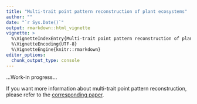 ```yaml
---
title: "Multi-trait point pattern reconstruction of plant ecosystems"
author: ""
date: "`r Sys.Date()`"
output: rmarkdown::html_vignette
vignette: >
  %\VignetteIndexEntry{Multi-trait point pattern reconstruction of plant ecosystems}
  %\VignetteEncoding{UTF-8}
  %\VignetteEngine{knitr::rmarkdown}
editor_options: 
  chunk_output_type: console
---
```


...Work-in progress...

If you want more information about multi-trait point pattern reconstruction, please refer to the [corresponding paper](https://besjournals.onlinelibrary.wiley.com/doi/10.1111/2041-210X.14206
).
